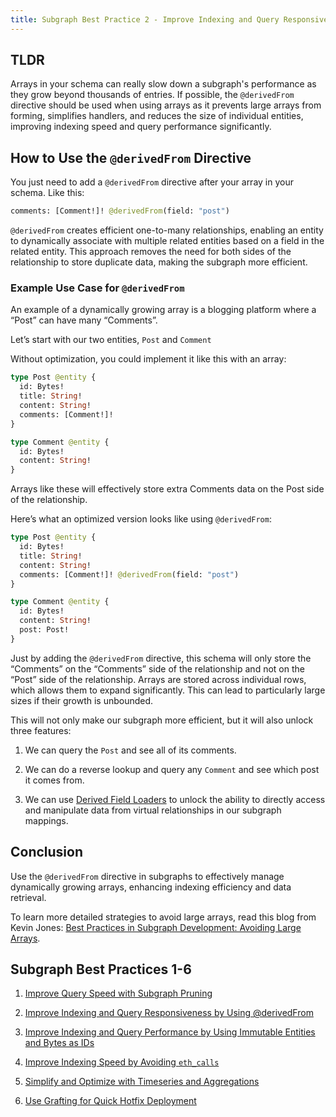```yaml
---
title: Subgraph Best Practice 2 - Improve Indexing and Query Responsiveness By Using @derivedFrom
---
```


## TLDR

Arrays in your schema can really slow down a subgraph's performance as they grow beyond thousands of entries. If possible, the `@derivedFrom` directive should be used when using arrays as it prevents large arrays from forming, simplifies handlers, and reduces the size of individual entities, improving indexing speed and query performance significantly.

## How to Use the `@derivedFrom` Directive

You just need to add a `@derivedFrom` directive after your array in your schema. Like this:

```graphql
comments: [Comment!]! @derivedFrom(field: "post")
```

`@derivedFrom` creates efficient one-to-many relationships, enabling an entity to dynamically associate with multiple related entities based on a field in the related entity. This approach removes the need for both sides of the relationship to store duplicate data, making the subgraph more efficient.

### Example Use Case for `@derivedFrom`

An example of a dynamically growing array is a blogging platform where a “Post” can have many “Comments”.

Let’s start with our two entities, `Post` and `Comment`

Without optimization, you could implement it like this with an array:

```graphql
type Post @entity {
  id: Bytes!
  title: String!
  content: String!
  comments: [Comment!]!
}

type Comment @entity {
  id: Bytes!
  content: String!
}
```

Arrays like these will effectively store extra Comments data on the Post side of the relationship.

Here’s what an optimized version looks like using `@derivedFrom`:

```graphql
type Post @entity {
  id: Bytes!
  title: String!
  content: String!
  comments: [Comment!]! @derivedFrom(field: "post")
}

type Comment @entity {
  id: Bytes!
  content: String!
  post: Post!
}
```

Just by adding the `@derivedFrom` directive, this schema will only store the “Comments” on the “Comments” side of the relationship and not on the “Post” side of the relationship. Arrays are stored across individual rows, which allows them to expand significantly. This can lead to particularly large sizes if their growth is unbounded.

This will not only make our subgraph more efficient, but it will also unlock three features:

1. We can query the `Post` and see all of its comments.
2. We can do a reverse lookup and query any `Comment` and see which post it comes from.

3. We can use [Derived Field Loaders](/developing/graph-ts/api/#looking-up-derived-entities) to unlock the ability to directly access and manipulate data from virtual relationships in our subgraph mappings.

## Conclusion

Use the `@derivedFrom` directive in subgraphs to effectively manage dynamically growing arrays, enhancing indexing efficiency and data retrieval.

To learn more detailed strategies to avoid large arrays, read this blog from Kevin Jones: [Best Practices in Subgraph Development: Avoiding Large Arrays](https://thegraph.com/blog/improve-subgraph-performance-avoiding-large-arrays/).

## Subgraph Best Practices 1-6

1.  [Improve Query Speed with Subgraph Pruning](/cookbook/pruning/)

2.  [Improve Indexing and Query Responsiveness by Using @derivedFrom](/cookbook/derivedfrom/)

3.  [Improve Indexing and Query Performance by Using Immutable Entities and Bytes as IDs](/cookbook/immutable-entities-bytes-as-ids/)

4.  [Improve Indexing Speed by Avoiding `eth_calls`](/cookbook/avoid-eth-calls/)

5.  [Simplify and Optimize with Timeseries and Aggregations](/cookbook/timeseries/)

6.  [Use Grafting for Quick Hotfix Deployment](/cookbook/grafting-hotfix/)
